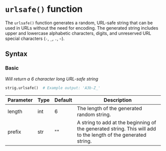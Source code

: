 # `urlsafe()` function

The `urlsafe()` function generates a random, URL-safe string that can be used in URLs without the need for encoding. The generated string includes upper and lowercase alphabetic characters, digits, and unreserved URL special characters (`-`, `_`, `.`, `~`).

## Syntax
### Basic  
*Will return a 6 character long URL-safe string*
``` python copy
strig.urlsafe()  # Example output: 'A3b-Z_'
```

| Parameter | Type  | Default | Description |
|-----------|-------|---------|-------------|
| length    | int   | 6       | The length of the generated random string. |
| prefix    | str   | ""      | A string to add at the beginning of the generated string. This will add to the length of the generated string. |
